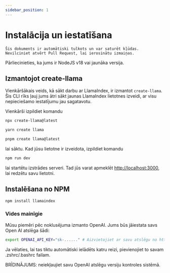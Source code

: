 ```yaml
---
sidebar_position: 1
---
```


# Instalācija un iestatīšana

`Šis dokuments ir automātiski tulkots un var saturēt kļūdas. Nevilciniet atvērt Pull Request, lai ierosinātu izmaiņas.`

Pārliecinieties, ka jums ir NodeJS v18 vai jaunāka versija.

## Izmantojot create-llama

Vienkāršākais veids, kā sākt darbu ar LlamaIndex, ir izmantot `create-llama`. Šis CLI rīks ļauj jums ātri sākt jaunas LlamaIndex lietotnes izveidi, ar visu nepieciešamo iestatījumu jau sagatavotu.

Vienkārši izpildiet komandu

<Tabs>
<TabItem value="1" label="npm" default>

```bash
npx create-llama@latest
```

</TabItem>
<TabItem value="2" label="Yarn">

```bash
yarn create llama
```

</TabItem>
<TabItem value="3" label="pnpm">

```bash
pnpm create llama@latest
```

</TabItem>
</Tabs>

lai sāktu. Kad jūsu lietotne ir izveidota, izpildiet komandu

```bash npm2yarn
npm run dev
```

lai startētu izstrādes serveri. Tad jūs varat apmeklēt [http://localhost:3000](http://localhost:3000), lai redzētu savu lietotni.

## Instalēšana no NPM

```bash npm2yarn
npm install llamaindex
```

### Vides mainīgie

Mūsu piemēri pēc noklusējuma izmanto OpenAI. Jums būs jāiestata savs Open AI atslēga šādi:

```bash
export OPENAI_API_KEY="sk-......" # Aizvietojiet ar savu atslēgu no https://platform.openai.com/account/api-keys
```

Ja vēlaties, lai tas tiktu automātiski ielādēts katru reizi, pievienojiet to savam .zshrc/.bashrc failam.

BRĪDINĀJUMS: neiekļaujiet savu OpenAI atslēgu versiju kontroles sistēmā.
